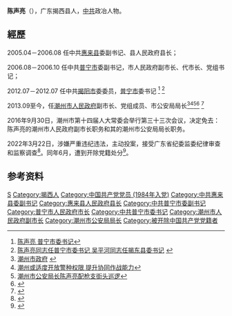 '''陈声亮'''（{{bd|1958年|10月||catIdx=Chen陈}}），广东揭西县人，[[中共|中共]]政冶人物。

==經歷==
2005.04－2006.08 任中共[[惠来县|惠来县]]委副书记、县人民政府县长；

2006.08－2006.10 任中共[[普宁市|普宁市]]委副书记，市人民政府副市长、代市长、党组书记；

2012.07－2012.07 任中共[[揭阳市|揭阳市]]委委员，[[普宁市|普宁市]]委书记 <ref>[http://www.cnzsyz.com/guangdong/335613.html 陈声亮 普宁市委书记]</ref> <ref>[http://www.jyrb.net.cn/content/20120717/detail105154.html 陈声亮同志任普宁市委书记 吴平河同志任揭东县委书记] {{webarchive|url=https://web.archive.org/web/20160920003246/http://www.jyrb.net.cn/content/20120717/detail105154.html |date=2016-09-20 }}</ref>

2013.09至今，任[[潮州市人民政府|潮州市人民政府]]副市长、党组成员、市公安局局长<ref>[http://www.chaozhou.gov.cn/fszld/82259.jhtml 潮州市政府] {{webarchive|url=https://web.archive.org/web/20160401225059/http://www.chaozhou.gov.cn/fszld/82259.jhtml |date=2016-04-01 }}</ref><ref>[http://cz.southcn.com/content/2016-07/19/content_151752010.htm 潮州或适度开放警种权限 提升协同作战能力]</ref><ref>[http://gd.people.com.cn/n/2014/0516/c123932-21221455.html 潮州市公安局长陈声亮配枪支街头巡逻]</ref><ref>{{Cite web |url=http://www.czga.cn/news_detail.asp?bankuai_id=1&Title_id=33&Title2_id=&Title3_id=&id=6076 |title=副市长、公安局长陈声亮率团到广州市公安局参观学习 |access-date=2016-08-03 |archive-url=https://web.archive.org/web/20160826040653/http://www.czga.cn/news_detail.asp?bankuai_id=1&Title_id=33&Title2_id=&Title3_id=&id=6076 |archive-date=2016-08-26 |dead-url=yes }}</ref>
<ref>{{Cite web |url=http://www.czga.cn/news_detail.asp?bankuai_id=1&Title_id=33&Title2_id=&Title3_id=&id=6525 |title=副市长、公安局长陈声亮带队下基层过党日慰问困难党员 |access-date=2016-08-08 |archive-url=https://web.archive.org/web/20160827192302/http://www.czga.cn/news_detail.asp?bankuai_id=1&Title_id=33&Title2_id=&Title3_id=&id=6525 |archive-date=2016-08-27 |dead-url=yes }}</ref>

2016年9月30日，潮州市第十四届人大常委会举行第三十三次会议，决定免去：陈声亮的潮州市人民政府副市长职务和其的潮州市公安局局长职务。

2022年3月22日，涉嫌严重违纪违法，主动投案，接受广东省纪委监委纪律审查和监察调查<ref>{{Cite web|title=广东省潮州市原副市长陈声亮主动投案接受审查调查|url=https://www.ccdi.gov.cn/yaowenn/202203/t20220322_179403.html|work=中央纪委国家监委网站|accessdate=2022-07-01}}</ref>。同年6月，遭到开除党籍处分<ref>{{Cite web|title=广东省潮州市政府原副市长、市公安局原局长陈声亮被开除党籍|url=https://www.ccdi.gov.cn/yaowenn/202206/t20220617_199811.html|work=中央纪委国家监委网站|accessdate=2022-07-01}}</ref>。

== 参考资料 ==
{{reflist}}

{{DEFAULTSORT:Chen陈}}
[[Category:陈姓|S]]
[[Category:揭西人|Category:揭西人]]
[[Category:中国共产党党员_(1984年入党)|Category:中国共产党党员 (1984年入党)]]
[[Category:中共惠来县委副书记|Category:中共惠来县委副书记]]
[[Category:惠来县人民政府县长|Category:惠来县人民政府县长]]
[[Category:中共普宁市委副书记|Category:中共普宁市委副书记]]
[[Category:普宁市人民政府市长|Category:普宁市人民政府市长]]
[[Category:中共普宁市委书记|Category:中共普宁市委书记]]
[[Category:潮州市人民政府副市长|Category:潮州市人民政府副市长]]
[[Category:潮州市公安局局长|Category:潮州市公安局局长]]
[[Category:被开除中国共产党党籍者|Category:被开除中国共产党党籍者]]